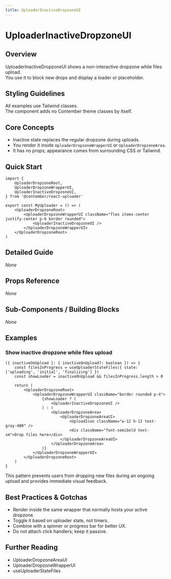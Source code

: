 ```yaml
---
title: UploaderInactiveDropzoneUI
---
```


<!-- Edited by human: false -->
<!-- Examples count: 4 -->
<!-- Source examples: 0 -->
<!-- Playground examples: 0 -->
<!-- External examples: 4 -->
<!-- Import examples: 4 -->

# UploaderInactiveDropzoneUI

## Overview
UploaderInactiveDropzoneUI shows a non-interactive dropzone while files upload.  
You use it to block new drops and display a loader or placeholder.

## Styling Guidelines
All examples use Tailwind classes.  
The component adds no Contember theme classes by itself.

## Core Concepts
- Inactive state replaces the regular dropzone during uploads.  
- You render it inside `UploaderDropzoneWrapperUI` or `UploaderDropzoneArea`.  
- It has no props; appearance comes from surrounding CSS or Tailwind.

## Quick Start
```tsx
import {
	UploaderDropzoneRoot,
	UploaderDropzoneWrapperUI,
	UploaderInactiveDropzoneUI,
} from '@contember/react-uploader'

export const MyUploader = () => (
	<UploaderDropzoneRoot>
		<UploaderDropzoneWrapperUI className="flex items-center justify-center p-6 border rounded">
			<UploaderInactiveDropzoneUI />
		</UploaderDropzoneWrapperUI>
	</UploaderDropzoneRoot>
)
```

## Detailed Guide
_None_

## Props Reference
_None_

## Sub-Components / Building Blocks
_None_

## Examples

### Show inactive dropzone while files upload
```tsx
({ inactiveOnUpload }: { inactiveOnUpload?: boolean }) => {
	const filesInProgress = useUploaderStateFiles({ state: ['uploading', 'initial', 'finalizing'] })
	const showLoader = inactiveOnUpload && filesInProgress.length > 0

	return (
		<UploaderDropzoneRoot>
			<UploaderDropzoneWrapperUI className="border rounded p-4">
				{showLoader ? (
					<UploaderInactiveDropzoneUI />
				) : (
					<UploaderDropzoneArea>
						<UploaderDropzoneAreaUI>
							<UploadIcon className="w-12 h-12 text-gray-400" />
							<div className="font-semibold text-sm">Drop files here</div>
						</UploaderDropzoneAreaUI>
					</UploaderDropzoneArea>
				)}
			</UploaderDropzoneWrapperUI>
		</UploaderDropzoneRoot>
	)
}
```
This pattern prevents users from dropping new files during an ongoing upload and provides immediate visual feedback.

## Best Practices & Gotchas
- Render inside the same wrapper that normally hosts your active dropzone.  
- Toggle it based on uploader state, not timers.  
- Combine with a spinner or progress bar for better UX.  
- Do not attach click handlers; keep it passive.

## Further Reading
- UploaderDropzoneAreaUI  
- UploaderDropzoneWrapperUI  
- useUploaderStateFiles

<!-- End of Generated Documentation -->